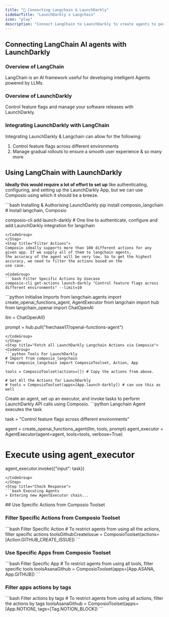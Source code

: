 ```yaml
---
title: "🚀 Connecting Langchain & LaunchDarkly"
sidebarTitle: "LaunchDarkly x Langchain"
icon: "play"
description: "Connect LangChain to LaunchDarkly to create agents to perform tasks using natural language"
---
```


## Connecting LangChain AI agents with LaunchDarkly

### Overview of LangChain

LangChain is an AI framework useful for developing intelligent Agents powered by LLMs.

### Overview of LaunchDarkly

Control feature flags and manage your software releases with LaunchDarkly.

### Integrating LaunchDarkly with LangChain

Integrating LaunchDarkly & Langchain can allow for the following:

1. Control feature flags across different environments
2. Manage gradual rollouts to ensure a smooth user experience
& so many more

## Using LangChain with LaunchDarkly

<Steps>
<Step title="Setting Up the Environment">

**Ideally this would require a lot of effort to set up** like authenticating, configuring, and setting up the LaunchDarkly App, but we can use Composio using which it should be a breeze.

<CodeGroup>
```bash Installing & Authorising LaunchDarkly
pip install composio_langchain # Install langchain, Composio 

composio-cli add launch-darkly # One line to authenticate, configure and add LaunchDarkly integration for langchain
```
</CodeGroup>
</Step>
<Step title="Filter Actions">
Composio ideally supports more than 100 different actions for any given app. If we supply all of them to langchain agents, 
the accuracy of the agent will be very low. So to get the highest accuracy, we need to filter the actions based on the 
use case.

<CodeGroup>
```bash Filter Specific Actions by Usecase
composio-cli get-actions launch-darkly "Control feature flags across different environments" --limit=10
```
</CodeGroup>

</Step>
<Step title="Import Base Packages">

<CodeGroup>
```python Initialise Imports
from langchain.agents import create_openai_functions_agent, AgentExecutor
from langchain import hub
from langchain_openai import ChatOpenAI


llm = ChatOpenAI()

prompt = hub.pull("hwchase17/openai-functions-agent")
```
</CodeGroup>
</Step>
<Step title="Fetch all LaunchDarkly Langchain Actions via Composio">
<CodeGroup>
```python Tools For LaunchDarkly
# Import from composio_langchain
from composio_langchain import ComposioToolset, Action, App

tools = ComposioToolset(actions=[]) # Copy the actions from above. 

# Get All the Actions for LaunchDarkly
# tools = ComposioToolset(apps=[App.launch-darkly]) # can use this as well
```
</CodeGroup>
</Step>
<Step title="Execute the Agent">
Create an agent, set up an executor, and invoke tasks to perform LaunchDarkly API calls using Composio. 
<CodeGroup>
```python Langchain Agent executes the task

task = "Control feature flags across different environments"

agent = create_openai_functions_agent(llm, tools, prompt)
agent_executor = AgentExecutor(agent=agent, tools=tools, verbose=True)

# Execute using agent_executor
agent_executor.invoke({"input": task})
```
</CodeGroup>
</Step>
<Step title="Check Response">
```bash Executing Agents
> Entering new AgentExecutor chain...
```
</Step>
</Steps>
## Use Specific Actions from Composio Toolset

### Filter Specific Actions from Composio Toolset

<CodeGroup>
```bash Filter Specific Action
# To restrict agents from using all the actions, filter specific actions
toolsGithubCreateIssue = ComposioToolset(actions=[Action.GITHUB_CREATE_ISSUE])
```
</CodeGroup>

### Use Specific Apps from Composio Toolset
<CodeGroup>
```bash Filter Specific App
# To restrict agents from using all tools, filter specific tools
toolsAsanaGithub = ComposioToolset(apps=[App.ASANA, App.GITHUB])
```
</CodeGroup>

### Filter apps actions by tags 
<CodeGroup>
```bash Filter actions by tags
# To restrict agents from using all actions, filter the actions by tags
toolsAsanaGithub = ComposioToolset(apps=[App.NOTION], tags=[Tag.NOTION_BLOCK])
```
</CodeGroup>

